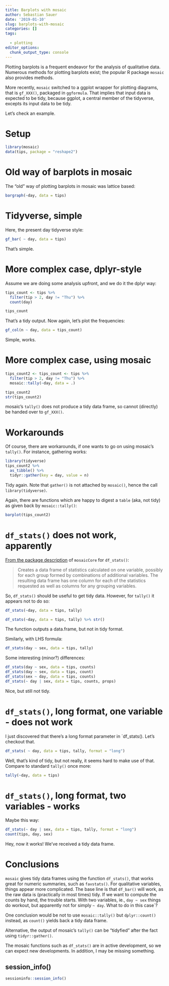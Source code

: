 ```yaml
---
title: Barplots with mosaic
author: Sebastian Sauer
date: '2019-01-10'
slug: barplots-with-mosaic
categories: []
tags:
  
  - plotting
editor_options: 
  chunk_output_type: console
---
```



Plotting barplots is a frequent endeavor for the analysis of qualitative data. Numerous methods for plotting barplots exist; the popular R package `mosaic` also provides methods.

More recently, `mosaic` switched to a ggplot wrapper for plotting diagrams, that is `gf_XXX()`, packaged in `ggformula`. That implies that input data is expected to be tidy, because ggplot, a central member of the tidyverse, excepts its input data to be tidy.

Let's check an example.

# Setup

```r
library(mosaic)
data(tips, package = "reshape2")
```


# Old way of barplots in mosaic


The "old" way of plotting barplots in mosaic was lattice based:

```r
bargraph(~day, data = tips)
```




# Tidyverse, simple

Here, the present day tidyverse style:


```r
gf_bar( ~ day, data = tips)
```


That's simple.


# More complex case, dplyr-style


Assume we are doing some analysis upfront, and we do it the dplyr way:

```r
tips_count <- tips %>% 
  filter(tip > 2, day != "Thu") %>% 
  count(day)

tips_count
```

That's a tidy output. Now again, let's plot the frequencies:

```r
gf_col(n ~ day, data = tips_count)
```

Simple, works.


# More complex case, using mosaic


```r
tips_count2 <- tips_count <- tips %>% 
  filter(tip > 2, day != "Thu") %>% 
  mosaic::tally(~day, data = .)

tips_count2
str(tips_count2)
```

mosaic's `tally()` does not produce a tidy data frame, so cannot (directly) be handed over to `gf_XXX()`.


# Workarounds

Of course, there are workarounds, if one wants to go on using mosaic's `tally()`. For instance, gathering works:


```r
library(tidyverse)
tips_count2 %>% 
  as_tibble() %>% 
  tidyr::gather(key = day, value = n)
```


Tidy again. Note that `gather()` is not attached by `mosaic()`, hence the call `library(tidyverse)`.


Again, there are functions which are happy to digest a `table` (aka, not tidy) as given back by `mosaic::tally()`:

```r
barplot(tips_count2)
```


# `df_stats()` does not work, apparently

[From the package description](https://cran.r-project.org/web/packages/mosaicCore/mosaicCore.pdf) of `mosaicCore` for `df_stats()`:

>   Creates a data frame of statistics calculated on one variable, possibly for each group formed by
combinations of additional variables. The resulting data frame has one column for each of the
statistics requested as well as columns for any grouping variables.


So, `df_stats()` should be useful to get tidy data. However, for `tally()` it appears not to do so:

```r
df_stats(~day, data = tips, tally)

df_stats(~day, data = tips, tally) %>% str()
```


The function outputs a data.frame, but not in tidy format.

Similarly, with LHS formula:

```r
df_stats(day ~ sex, data = tips, tally)
```


Some interesting (minor?) differences:

```r
df_stats(day ~ sex, data = tips, counts)
df_stats(day ~ sex, data = tips, count)
df_stats(sex ~ day, data = tips, counts)
df_stats(~ day | sex, data = tips, counts, props)
```

Nice, but still not tidy.


# `df_stats()`, long format, one variable - does not work

I just discovered that there's a long format parameter in `df_stats(). Let's checkout that.


```r
df_stats( ~ day, data = tips, tally, format = "long")
```

Well, that's kind of tidy, but not really, it seems hard to make use of that. Compare to standard  `tally()` once more:

```r
tally(~day, data = tips)
```


# `df_stats()`, long format, two variables - works

Maybe this way:

```r
df_stats(~ day | sex, data = tips, tally, format = "long")
count(tips, day, sex)
```

Hey, now it works! We've received a tidy data frame.



# Conclusions

`mosaic` gives tidy data frames using the function `df_stats()`, that works great for numeric summaries, such as `favstats()`. For qualitative variables, things appear more complicated. The base line is that `df_bar()` will work, as the raw data is (practically in most times) tidy. If we want to compute the counts by hand, the trouble starts. With two variables, ie., `day ~ sex` things do workout, but apparently not for simply `~ day`. What to do in this case`?


One conclusion would be not to use `mosaic::tally()` but `dplyr::count()` instead, as `count()` yields back a tidy data frame.

Alternative, the output of mosaic's `tally()` can be "tidyfied" after the fact using `tidyr::gather()`.

The mosaic functions such as `df_stats()` are in active development, so we can expect new developments. In addition, I may be missing something.


## session_info()



```r
sessioninfo::session_info()
```


